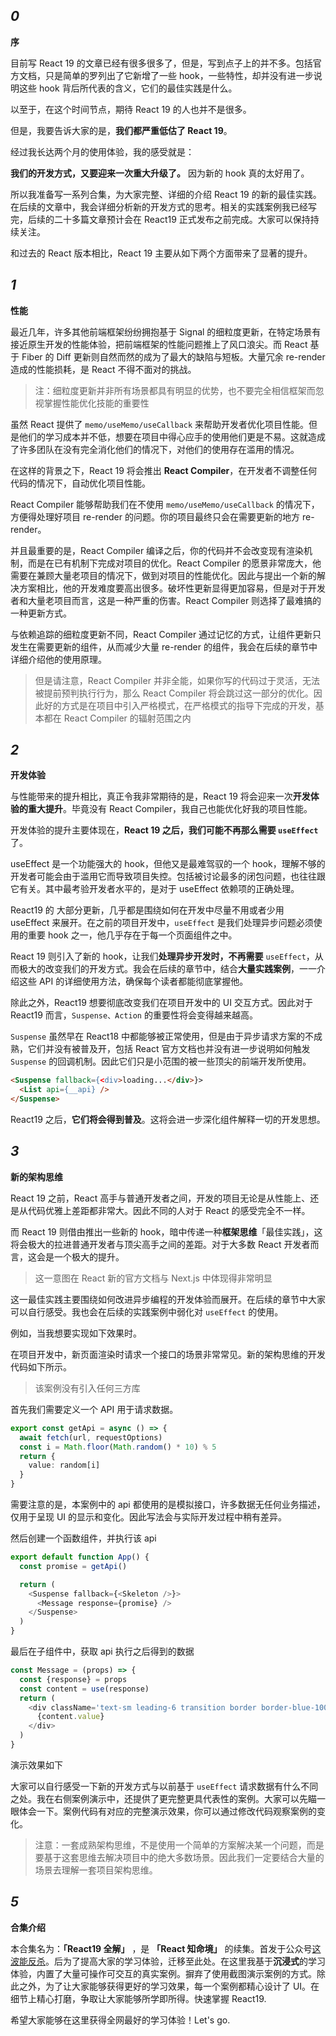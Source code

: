 
## *0*
**序**

目前写 React 19 的文章已经有很多很多了，但是，写到点子上的并不多。包括官方文档，只是简单的罗列出了它新增了一些 hook，一些特性，却并没有进一步说明这些 hook 背后所代表的含义，它们的最佳实践是什么。

以至于，在这个时间节点，期待 React 19 的人也并不是很多。

但是，我要告诉大家的是，**我们都严重低估了 React 19**。

经过我长达两个月的使用体验，我的感受就是：

**我们的开发方式，又要迎来一次重大升级了。** 因为新的 hook 真的太好用了。

所以我准备写一系列合集，为大家完整、详细的介绍 React 19 的新的最佳实践。在后续的文章中，我会详细分析新的开发方式的思考。相关的实践案例我已经写完，后续的二十多篇文章预计会在 React19 正式发布之前完成。大家可以保持持续关注。

和过去的 React 版本相比，React 19 主要从如下两个方面带来了显著的提升。

## *1*
**性能**

最近几年，许多其他前端框架纷纷拥抱基于 Signal 的细粒度更新，在特定场景有接近原生开发的性能体验，把前端框架的性能问题推上了风口浪尖。而 React 基于 Fiber 的 Diff 更新则自然而然的成为了最大的缺陷与短板。大量冗余 re-render 造成的性能损耗，是 React 不得不面对的挑战。

> 注：细粒度更新并非所有场景都具有明显的优势，也不要完全相信框架而忽视掌握性能优化技能的重要性

虽然 React 提供了 `memo/useMemo/useCallback` 来帮助开发者优化项目性能。但是他们的学习成本并不低，想要在项目中得心应手的使用他们更是不易。这就造成了许多团队在没有完全消化他们的情况下，对他们的使用存在滥用的情况。


在这样的背景之下，React 19 将会推出 **React Compiler**，在开发者不调整任何代码的情况下，自动优化项目性能。

React Compiler 能够帮助我们在不使用 `memo/useMemo/useCallback` 的情况下，方便得处理好项目 re-render 的问题。你的项目最终只会在需要更新的地方 re-render。

并且最重要的是，React Compiler 编译之后，你的代码并不会改变现有渲染机制，而是在已有机制下完成对项目的优化。React Compiler 的愿景非常庞大，他需要在兼顾大量老项目的情况下，做到对项目的性能优化。因此与提出一个新的解决方案相比，他的开发难度要高出很多。破坏性更新显得更加容易，但是对于开发者和大量老项目而言，这是一种严重的伤害。React Compiler 则选择了最难搞的一种更新方式。

与依赖追踪的细粒度更新不同，React Compiler 通过记忆的方式，让组件更新只发生在需要更新的组件，从而减少大量 re-render 的组件，我会在后续的章节中详细介绍他的使用原理。

> 但是请注意，React Compiler 并非全能，如果你写的代码过于灵活，无法被提前预判执行行为，那么 React Compiler 将会跳过这一部分的优化。因此好的方式是在项目中引入严格模式，在严格模式的指导下完成的开发，基本都在 React Compiler 的辐射范围之内

## *2*
**开发体验**

与性能带来的提升相比，真正令我非常期待的是，React 19 将会迎来一次**开发体验的重大提升**。毕竟没有 React Compiler，我自己也能优化好我的项目性能。

开发体验的提升主要体现在，**React 19 之后，我们可能不再那么需要 `useEffect`** 了。

useEffect 是一个功能强大的 hook，但他又是最难驾驭的一个 hook，理解不够的开发者可能会由于滥用它而导致项目失控。包括被讨论最多的闭包问题，也往往跟它有关。其中最考验开发者水平的，是对于 useEffect 依赖项的正确处理。

React19 的 大部分更新，几乎都是围绕如何在开发中尽量不用或者少用 useEffect 来展开。在之前的项目开发中，`useEffect` 是我们处理异步问题必须使用的重要 hook 之一，他几乎存在于每一个页面组件之中。

React 19 则引入了新的 hook，让我们**处理异步开发时，不再需要** `useEffect`，从而极大的改变我们的开发方式。我会在后续的章节中，结合**大量实践案例**，一一介绍这些 API 的详细使用方法，确保每个读者都能彻底掌握他。

除此之外，React19 想要彻底改变我们在项目开发中的 UI 交互方式。因此对于 React19 而言，`Suspense、Action` 的重要性将会变得越来越高。

`Suspense` 虽然早在 React18 中都能够被正常使用，但是由于异步请求方案的不成熟，它们并没有被普及开，包括 React 官方文档也并没有进一步说明如何触发 `Suspense` 的回调机制。因此它们只是小范围的被一些顶尖的前端开发所使用。

```html
<Suspense fallback={<div>loading...</div>}>
  <List api={__api} />
</Suspense>
```

React19 之后，**它们将会得到普及**。这将会进一步深化组件解释一切的开发思想。


## *3*
**新的架构思维**

React 19 之前，React 高手与普通开发者之间，开发的项目无论是从性能上、还是从代码优雅上差距都非常大。因此不同的人对于 React 的感受完全不一样。

而 React 19 则借由推出一些新的 hook，暗中传递一种**框架思维**「最佳实践」，这将会极大的拉进普通开发者与顶尖高手之间的差距。对于大多数 React 开发者而言，这会是一个极大的提升。

> 这一意图在 React 新的官方文档与 Next.js 中体现得非常明显

这一最佳实践主要围绕如何改进异步编程的开发体验而展开。在后续的章节中大家可以自行感受。我也会在后续的实践案例中弱化对 `useEffect` 的使用。

例如，当我想要实现如下效果时。

在项目开发中，新页面渲染时请求一个接口的场景非常常见。新的架构思维的开发代码如下所示。

> 该案例没有引入任何三方库

首先我们需要定义一个 API 用于请求数据。

```ts
export const getApi = async () => {
  await fetch(url, requestOptions)
  const i = Math.floor(Math.random() * 10) % 5
  return {
    value: random[i]
  }
}
```

需要注意的是，本案例中的 api 都使用的是模拟接口，许多数据无任何业务描述，仅用于呈现 UI 的显示和变化。因此写法会与实际开发过程中稍有差异。

然后创建一个函数组件，并执行该 api

```js
export default function App() {
  const promise = getApi()

  return (
    <Suspense fallback={<Skeleton />}>
      <Message response={promise} />
    </Suspense>
  )
}
```

最后在子组件中，获取 api 执行之后得到的数据

```js
const Message = (props) => {
  const {response} = props
  const content = use(response)
  return (
    <div className='text-sm leading-6 transition border border-blue-100 shadow rounded-md p-4 w-full mt-4'>
      {content.value}
    </div>
  )
}
```

演示效果如下

<Cardruntime reload><Demo01 /></Cardruntime>

大家可以自行感受一下新的开发方式与以前基于 `useEffect` 请求数据有什么不同之处。我在右侧案例演示中，还提供了更完整更具代表性的案例。大家可以先瞄一眼体会一下。案例代码有对应的完整演示效果，你可以通过修改代码观察案例的变化。

> 注意：一套成熟架构思维，不是使用一个简单的方案解决某一个问题，而是要基于这套思维去解决项目中的绝大多数场景。因此我们一定要结合大量的场景去理解一套项目架构思维。

## *5*
**合集介绍**

本合集名为：**「React19 全解」** ，是 **「React 知命境」** 的续集。首发于公众号[这波能反杀]()。后为了提高大家的学习体验，迁移至此处。在这里我基于**沉浸式**的学习体验，内置了大量可操作可交互的真实案例。摒弃了使用截图演示案例的方式。除此之外，为了让大家能够获得更好的学习效果，每一个案例都精心设计了 UI。在细节上精心打磨，争取让大家能够所学即所得。快速掌握 React19.

希望大家能够在这里获得全网最好的学习体验！Let's go.

